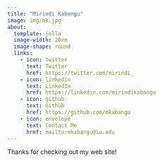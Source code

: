 ```yaml
---
title: "Mirindi Kabangu"
image: img/mk.jpg
about:
  template: jolla
  image-width: 20em
  image-shape: round
  links:
    - icon: twitter
      text: Twitter
      href: https://twitter.com/mirindi_
    - icon: linkedin
      text: LinkedIn
      href: https://linkedin.com/mirindikabangu
    - icon: github
      text: Github
      href: https://github.com/mkabangu
    - icon: envelope
      text: Contact Me
      href: mailto:mkabangu@iu.edu
---
```


Thanks for checking out my web site!

